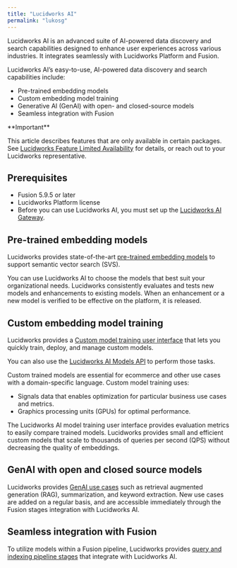```yaml
---
title: "Lucidworks AI"
permalink: "lukosg"
---
```


Lucidworks AI is an advanced suite of AI-powered data discovery and search capabilities designed to enhance user experiences across various industries.
It integrates seamlessly with Lucidworks Platform and Fusion.

Lucidworks AI’s easy-to-use, AI-powered data discovery and search capabilities include:

* Pre-trained embedding models
* Custom embedding model training
* Generative AI (GenAI) with open- and closed-source models
* Seamless integration with Fusion

<Tip>
**Important**


This article describes features that are only available in certain packages.
See [Lucidworks Feature Limited Availability](/policies/xzu7wo/lucidworks-feature-limited-availability) for details, or reach out to your Lucidworks representative.

</Tip>



## Prerequisites

* Fusion 5.9.5 or later
* Lucidworks Platform license
* Before you can use Lucidworks AI, you must set up the [Lucidworks AI Gateway](/lw-platform/ai/41gdb7/lucidworks-ai-gateway).

## Pre-trained embedding models

Lucidworks provides state-of-the-art [pre-trained embedding models](/lw-platform/ai/3vqfxe/pre-trained-embedding-models) to support semantic vector search (SVS).

You can use Lucidworks AI to choose the models that best suit your organizational needs. Lucidworks consistently evaluates and tests new models and enhancements to existing models. When an enhancement or a new model is verified to be effective on the platform, it is released.

## Custom embedding model training

Lucidworks provides a [Custom model training user interface](/lw-platform/ai/6bb9s5/lw-ai-custom-embedding-model-training-user-interface/index) that lets you quickly train, deploy, and manage custom models.

You can also use the [Lucidworks AI Models API](/lw-platform/ai/e63rmi/models-api) to perform those tasks.

Custom trained models are essential for ecommerce and other use cases with a domain-specific language. Custom model training uses:

* Signals data that enables optimization for particular business use cases and metrics.
* Graphics processing units (GPUs) for optimal performance.

The Lucidworks AI model training user interface provides evaluation metrics to easily compare trained models. Lucidworks provides small and efficient custom models that scale to thousands of queries per second (QPS) without decreasing the quality of embeddings.

## GenAI with open and closed source models

Lucidworks provides [GenAI use cases](/lw-platform/ai/r7ai90/generative-ai) such as retrieval augmented generation (RAG), summarization, and keyword extraction. New use cases are added on a regular basis, and are accessible immediately through the Fusion stages integration with Lucidworks AI.

## Seamless integration with Fusion

To utilize models within a Fusion pipeline, Lucidworks provides [query and indexing pipeline stages](/lw-platform/ai/b5uv9z/fusion-stages) that integrate with Lucidworks AI.